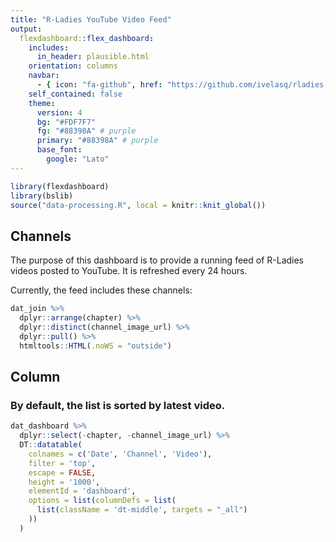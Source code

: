 ```yaml
---
title: "R-Ladies YouTube Video Feed"
output: 
  flexdashboard::flex_dashboard:
    includes:
      in_header: plausible.html
    orientation: columns
    navbar:
      - { icon: "fa-github", href: "https://github.com/ivelasq/rladies-video-feed", align: right }
    self_contained: false
    theme:
      version: 4
      bg: "#FDF7F7"
      fg: "#88398A" # purple
      primary: "#88398A" # purple
      base_font:
        google: "Lato"
---
```


```r
library(flexdashboard)
library(bslib)
source("data-processing.R", local = knitr::knit_global())
```

Channels {.sidebar}
-----------------------------------------------------------------------

The purpose of this dashboard is to provide a running feed of R-Ladies videos posted to YouTube. It is refreshed every 24 hours.

Currently, the feed includes these channels:

```r
dat_join %>% 
  dplyr::arrange(chapter) %>% 
  dplyr::distinct(channel_image_url) %>% 
  dplyr::pull() %>% 
  htmltools::HTML(.noWS = "outside")
```

Column {data-width=900}
-----------------------------------------------------------------------

### By default, the list is sorted by latest video.

<style>
.dataTables_scrollBody {
    max-height: 100% !important;
}
</style>

```r
dat_dashboard %>%
  dplyr::select(-chapter, -channel_image_url) %>%
  DT::datatable(
    colnames = c('Date', 'Channel', 'Video'),
    filter = 'top',
    escape = FALSE,
    height = '1000',
    elementId = 'dashboard',
    options = list(columnDefs = list(
      list(className = 'dt-middle', targets = "_all")
    ))
  )
```
